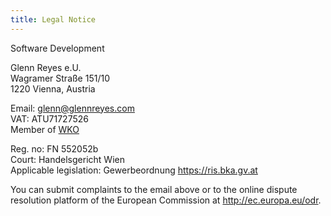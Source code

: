 ```yaml
---
title: Legal Notice
---
```


Software Development

Glenn Reyes e.U.<br />
Wagramer Straße 151/10<br />
1220 Vienna, Austria

Email: glenn@glennreyes.com<br />
VAT: ATU71727526<br />
Member of [WKO](https://www.wko.at)

Reg. no: FN 552052b<br />
Court: Handelsgericht Wien<br />
Applicable legislation: Gewerbeordnung https://ris.bka.gv.at

You can submit complaints to the email above or to the online dispute resolution platform of the European Commission at http://ec.europa.eu/odr.
